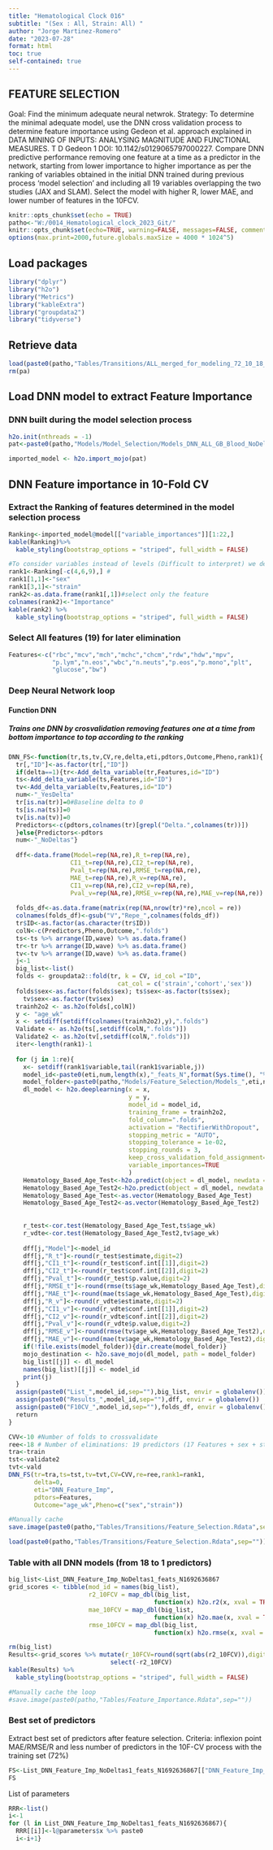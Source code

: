 ```yaml
---
title: "Hematological Clock 016" 
subtitle: "(Sex : All, Strain: All) "
author: "Jorge Martinez-Romero"
date: "2023-07-28"
format: html 
toc: true   
self-contained: true  
---
```


## FEATURE SELECTION

Goal: Find the minimum adequate neural netwrok.
Strategy: To determine the minimal adequate model, use the DNN cross validation process to determine feature importance using Gedeon et al. approach explained in DATA MINING OF INPUTS: ANALYSING MAGNITUDE AND FUNCTIONAL MEASURES.
T D Gedeon 1 DOI: 10.1142/s0129065797000227.
Compare DNN predictive performance removing one feature at a time as a predictor in the network, starting from lower importance to higher importance as per the ranking of variables obtained in the initial DNN trained during previous process 'model selection' and including all 19 variables overlapping the two studies (JAX and SLAM). Select the model with higher R, lower MAE, and lower number of features in the 10FCV.  

```r
knitr::opts_chunk$set(echo = TRUE)
patho<-"W:/0014_Hematological_clock_2023_Git/"
knitr::opts_chunk$set(echo=TRUE, warning=FALSE, messages=FALSE, comment = NA, root.dir = patho, fig.pos = 'H')
options(max.print=2000,future.globals.maxSize = 4000 * 1024^5)

```



## Load packages
```r
library("dplyr")
library("h2o")
library("Metrics")
library("kableExtra")
library("groupdata2")
library("tidyverse")
```


## Retrieve data
```r
load(paste0(patho,"Tables/Transitions/ALL_merged_for_modeling_72_10_18_.Rdata",sep=""))
rm(pa)
```


## Load DNN model to extract Feature Importance
### DNN built during the model selection process
```r
h2o.init(nthreads = -1)
pat<-paste0(patho,"Models/Model_Selection/Models_DNN_ALL_GB_Blood_NoDeltas/DNN_ALL_GB_Blood_NoDeltas_Rep1_N1692292418.zip",sep="")

imported_model <- h2o.import_mojo(pat)


```

## DNN Feature importance in 10-Fold CV 
### Extract the Ranking of features determined in  the model selection process
```r
Ranking<-imported_model@model[["variable_importances"]][1:22,]
kable(Ranking)%>%
  kable_styling(bootstrap_options = "striped", full_width = FALSE)
```
```r
#To consider variables instead of levels (Difficult to interpret) we determine feature importance as the higher level importance.  
rank1<-Ranking[-c(4,6,9),] #
rank1[1,1]<-"sex"
rank1[3,1]<-"strain"
rank2<-as.data.frame(rank1[,1])#select only the feature
colnames(rank2)<-"Importance"
kable(rank2) %>% 
  kable_styling(bootstrap_options = "striped", full_width = FALSE)
```

### Select All features (19) for later elimination
```r
Features<-c("rbc","mcv","mch","mchc","chcm","rdw","hdw","mpv",    
            "p.lym","n.eos","wbc","n.neuts","p.eos","p.mono","plt",
            "glucose","bw") 
```


### Deep Neural Network loop 
#### Function DNN
##### Trains one DNN by crosvalidation removing features one at a time from bottom importance to top according to the ranking
```r
DNN_FS<-function(tr,ts,tv,CV,re,delta,eti,pdtors,Outcome,Pheno,rank1){
  tr[,"ID"]<-as.factor(tr[,"ID"])
  if(delta==1){tr<-Add_delta_variable(tr,Features,id="ID")
  ts<-Add_delta_variable(ts,Features,id="ID")
  tv<-Add_delta_variable(tv,Features,id="ID")
  num<-"_YesDelta"
  tr[is.na(tr)]=0#Baseline delta to 0 
  ts[is.na(ts)]=0
  tv[is.na(tv)]=0
  Predictors<-c(pdtors,colnames(tr)[grepl("Delta.",colnames(tr))])
  }else{Predictors<-pdtors
  num<-"_NoDeltas"}
  
  dff<-data.frame(Model=rep(NA,re),R_t=rep(NA,re),
                 CI1_t=rep(NA,re),CI2_t=rep(NA,re),
                 Pval_t=rep(NA,re),RMSE_t=rep(NA,re),
                 MAE_t=rep(NA,re),R_v=rep(NA,re),
                 CI1_v=rep(NA,re),CI2_v=rep(NA,re),
                 Pval_v=rep(NA,re),RMSE_v=rep(NA,re),MAE_v=rep(NA,re))
  
  folds_df<-as.data.frame(matrix(rep(NA,nrow(tr)*re),ncol = re))
  colnames(folds_df)<-gsub("V","Repe_",colnames(folds_df)) 
  tr$ID<-as.factor(as.character(tr$ID))
  colN<-c(Predictors,Pheno,Outcome,".folds")
  ts<-ts %>% arrange(ID,wave) %>% as.data.frame()
  tr<-tr %>% arrange(ID,wave) %>% as.data.frame()
  tv<-tv %>% arrange(ID,wave) %>% as.data.frame()
  j<-1  
  big_list<-list() 
  folds <- groupdata2::fold(tr, k = CV, id_col ="ID",
                              cat_col = c('strain','cohort','sex'))
  folds$sex<-as.factor(folds$sex); ts$sex<-as.factor(ts$sex);
    tv$sex<-as.factor(tv$sex)
  trainh2o2 <- as.h2o(folds[,colN])
  y <- "age_wk"
  x <- setdiff(setdiff(colnames(trainh2o2),y),".folds")
  Validate <- as.h2o(ts[,setdiff(colN,".folds")])
  Validate2 <- as.h2o(tv[,setdiff(colN,".folds")])
  iter<-length(rank1)-1
  
  for (j in 1:re){ 
    x<- setdiff(rank1$variable,tail(rank1$variable,j))
    model_id<-paste0(eti,num,length(x),"_feats_N",format(Sys.time(), "%s"),collapse = "_")
    model_folder<-paste0(patho,"Models/Feature_Selection/Models_",eti,num,collapse = "_")
    dl_model <- h2o.deeplearning(x = x,
                                 y = y,
                                 model_id = model_id,
                                 training_frame = trainh2o2,
                                 fold_column=".folds",  
                                 activation = "RectifierWithDropout",
                                 stopping_metric = "AUTO",
                                 stopping_tolerance = 1e-02,
                                 stopping_rounds = 3,
                                 keep_cross_validation_fold_assignment=TRUE,
                                 variable_importances=TRUE
                                 )
    Hematology_Based_Age_Test<-h2o.predict(object = dl_model, newdata =Validate)
    Hematology_Based_Age_Test2<-h2o.predict(object = dl_model, newdata =Validate2)
    Hematology_Based_Age_Test<-as.vector(Hematology_Based_Age_Test)
    Hematology_Based_Age_Test2<-as.vector(Hematology_Based_Age_Test2)
    
    
    r_test<-cor.test(Hematology_Based_Age_Test,ts$age_wk)
    r_vdte<-cor.test(Hematology_Based_Age_Test2,tv$age_wk)
    
    dff[j,"Model"]<-model_id
    dff[j,"R_t"]<-round(r_test$estimate,digit=2)
    dff[j,"CI1_t"]<-round(r_test$conf.int[[1]],digit=2)
    dff[j,"CI2_t"]<-round(r_test$conf.int[[2]],digit=2)
    dff[j,"Pval_t"]<-round(r_test$p.value,digit=2)
    dff[j,"RMSE_t"]<-round(rmse(ts$age_wk,Hematology_Based_Age_Test),digit=2)
    dff[j,"MAE_t"]<-round(mae(ts$age_wk,Hematology_Based_Age_Test),digit=2)
    dff[j,"R_v"]<-round(r_vdte$estimate,digit=2)
    dff[j,"CI1_v"]<-round(r_vdte$conf.int[[1]],digit=2)
    dff[j,"CI2_v"]<-round(r_vdte$conf.int[[2]],digit=2)
    dff[j,"Pval_v"]<-round(r_vdte$p.value,digit=2)
    dff[j,"RMSE_v"]<-round(rmse(tv$age_wk,Hematology_Based_Age_Test2),digit=2)
    dff[j,"MAE_v"]<-round(mae(tv$age_wk,Hematology_Based_Age_Test2),digit=2)
    if(!file.exists(model_folder)){dir.create(model_folder)}
    mojo_destination <- h2o.save_mojo(dl_model, path = model_folder)
    big_list[[j]] <- dl_model
    names(big_list)[[j]] <- model_id
    print(j)
  }
  assign(paste0("List_",model_id,sep=""),big_list, envir = globalenv())
  assign(paste0("Results_",model_id,sep=""),dff, envir = globalenv())
  assign(paste0("F10CV_",model_id,sep=""),folds_df, envir = globalenv())
  return
}
```



```r

CVV<-10 #Number of folds to crossvalidate
ree<-18 # Number of eliminations: 19 predictors (17 Features + sex + strain) -> 18 iterations.
tra<-train 
tst<-validate2
tvt<-vald
DNN_FS(tr=tra,ts=tst,tv=tvt,CV=CVV,re=ree,rank1=rank1,
       delta=0,
       eti="DNN_Feature_Imp",
       pdtors=Features,
       Outcome="age_wk",Pheno=c("sex","strain"))
```



```r
#Manually cache
save.image(paste0(patho,"Tables/Transitions/Feature_Selection.Rdata",sep=""))
```


```r
load(paste0(patho,"Tables/Transitions/Feature_Selection.Rdata",sep=""))
```

### Table with all DNN models (from 18 to 1 predictors) 
```r
big_list<-List_DNN_Feature_Imp_NoDeltas1_feats_N1692636867
grid_scores <- tibble(mod_id = names(big_list),
                      r2_10FCV = map_dbl(big_list,
                                        function(x) h2o.r2(x, xval = TRUE)),
                      mae_10FCV = map_dbl(big_list,
                                        function(x) h2o.mae(x, xval = TRUE)),
                      rmse_10FCV = map_dbl(big_list,
                                        function(x) h2o.rmse(x, xval = TRUE)))

rm(big_list)
Results<-grid_scores %>% mutate(r_10FCV=round(sqrt(abs(r2_10FCV)),digit=2)) %>% 
                            select(-r2_10FCV)
kable(Results) %>%
  kable_styling(bootstrap_options = "striped", full_width = FALSE)
```

```r
#Manually cache the loop
#save.image(paste0(patho,"Tables/Feature_Importance.Rdata",sep=""))

```
### Best set of predictors
Extract best set of predictors after feature selection.
Criteria: inflexion point MAE/RMSE/R and less number of predictors in the  10F-CV process with the training set (72%) 
```r
FS<-List_DNN_Feature_Imp_NoDeltas1_feats_N1692636867[["DNN_Feature_Imp_NoDeltas12_feats_N1692636693"]]@parameters[["x"]]
FS

```
List of parameters
```r
RRR<-list()
i<-1
for (l in List_DNN_Feature_Imp_NoDeltas1_feats_N1692636867){
  RRR[[i]]<-l@parameters$x %>% paste0
  i<-i+1}
```


